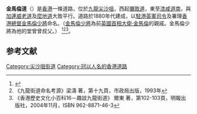{{Coord|22.2991181|114.174171|source:GoogleMaps|display=title}}
{{Infobox Hong Kong Road
| 中文街道名稱 = 金馬倫道
| 英文街道名稱 = Cameron Road
| 圖片 = File:HK TST night 金馬倫道 5 Cameron Road 太興廣場 Tern Plaza Pawn shop sign March-2013.JPG
| 圖片說明 = 晚上的金馬倫道
| 路段總長度 = 0.4
| 車速限制 = 
| 行車線數量 = 
| 所在地區 = [[九龍|九龍]][[尖沙咀|尖沙咀]]
| 起點 = [[尖沙咀|尖沙咀]][[彌敦道|彌敦道]]
| 終點 = [[尖沙咀|尖沙咀]][[漆咸道|漆咸道南]]
| 通車日期 = 1880年代
}}
'''金馬倫道'''（{{lang-en|Cameron Road}}）是[[香港|香港]]一條道路，位於[[九龍|九龍]][[尖沙咀|尖沙咀]]，西起[[彌敦道|彌敦道]]，東至[[漆咸道|漆咸道南]]，與[[加連威老道|加連威老道]]及[[麼地道|麼地道]]大致平行。道路於1880年代建成，以[[駐港英軍|駐港英軍]][[司令|司令]]及署理[[香港總督|香港總督]][[金馬倫|金馬倫]][[少將|少將]]命名。（[[金馬倫|金馬倫]][[少將|少將]]為前[[英國首相|英國首相]][[:戴维·卡梅伦|大衛·金馬倫]]的親戚。金馬倫少將為他的堂曾曾叔父。） <ref>{{Cite web |url=http://www.centamap.com/gc/centamaplocation.aspx?x=835791&y=817751&sx=835791.52284&sy=817751.38196&z=2&lg=b5 |title=金馬倫道地圖 |accessdate=2007-11-17 |archive-date=2019-07-01 |archive-url=https://web.archive.org/web/20190701102135/http://hk.centamap.com/gc/centamaplocation.aspx?x=835791&y=817751&sx=835791.52284&sy=817751.38196&z=2&lg=b5 |dead-url=no }}</ref><ref>《九龍街道命名考源》梁濤 著，第十九頁，市政局出版，1993年</ref><ref>《香港歷史文化小百科16－趣談九龍街道》 爾東 著，第102-103頁，明報出版社，2004年11月，ISBN 962-8871-46-3</ref>。

==参考文献==
{{reflist}}

{{commonscat|Cameron Road, Hong Kong}}
{{HK-trans-stub}}

[[Category:尖沙咀街道|Category:尖沙咀街道]]
[[Category:冠以人名的香港道路|Category:冠以人名的香港道路]]